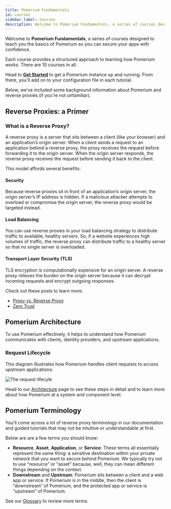 ```yaml
---
title: Pomerium Fundamentals
id: courses
sidebar_label: Courses
description: Welcome to Pomerium Fundamentals, a series of courses designed to teach you the fundamentals of Pomerium so you can secure your applications with confidence.
---
```


Welcome to **Pomerium Fundamentals**, a series of courses designed to teach you the basics of Pomerium so you can secure your apps with confidence.

Each course provides a structured approach to learning how Pomerium works. There are 10 courses in all.

Head to [**Get Started**](/docs/learn-pomerium/get-started) to get a Pomerium instance up and running. From there, you'll add on to your configuration file in each tutorial.

Below, we’ve included some background information about Pomerium and reverse proxies (if you're not unfamiliar).

## Reverse Proxies: a Primer

### What is a Reverse Proxy?

A reverse proxy is a server that sits between a client (like your browser) and an application’s origin server. When a client sends a request to an application behind a reverse proxy, the proxy receives the request before forwarding it to the origin server. When the origin server responds, the reverse proxy receives the request before sending it back to the client.

This model affords several benefits:

#### **Security**

Because reverse proxies sit in front of an application’s origin server, the origin server’s IP address is hidden. If a malicious attacker attempts to overload or compromise the origin server, the reverse proxy would be targeted instead.

#### **Load Balancing**

You can use reverse proxies in your load balancing strategy to distribute traffic to available, healthy servers. So, if a website experiences high volumes of traffic, the reverse proxy can distribute traffic to a healthy server so that no single server is overloaded.

#### **Transport Layer Security (TLS)**

TLS encryption is computationally expensive for an origin server. A reverse proxy relieves the burden on the origin server because it can decrypt incoming requests and encrypt outgoing responses.

Check out these posts to learn more:

- [Proxy vs. Reverse Proxy](https://www.pomerium.com/blog/proxy-vs-reverse-proxy/)
- [Zero Trust](/docs/concepts/zero-trust)

## Pomerium Architecture

To use Pomerium effectively, it helps to understand how Pomerium communicates with clients, identity providers, and upstream applications.

### Request Lifecycle

This diagram illustrates how Pomerium handles client requests to access upstream applications:

![The request lifecyle](./internals/img/architecture/pomerium-request-flow.svg)

Head to our [Architecture](/docs/internals/architecture) page to see these steps in detail and to learn more about how Pomerium at a system and component level.

## Pomerium Terminology

You’ll come across a lot of reverse proxy terminology in our documentation and guided tutorials that may not be intuitive or understandable at first.

Below are are a few terms you should know:

- **Resource**, **Asset**, **Application**, or **Service**: These terms all essentially represent the same thing: a sensitive destination within your private network that you want to secure behind Pomerium. We typically try not to use “resource” or “asset” because, well, they can mean different things depending on the context.
- **Downstream** and **Upstream**: Pomerium sits between a client and a web app or service. If Pomerium is in the middle, then the client is “downstream” of Pomerium, and the protected app or service is “upstream” of Pomerium.

See our [Glossary](/docs/internals/glossary) to review more terms.

